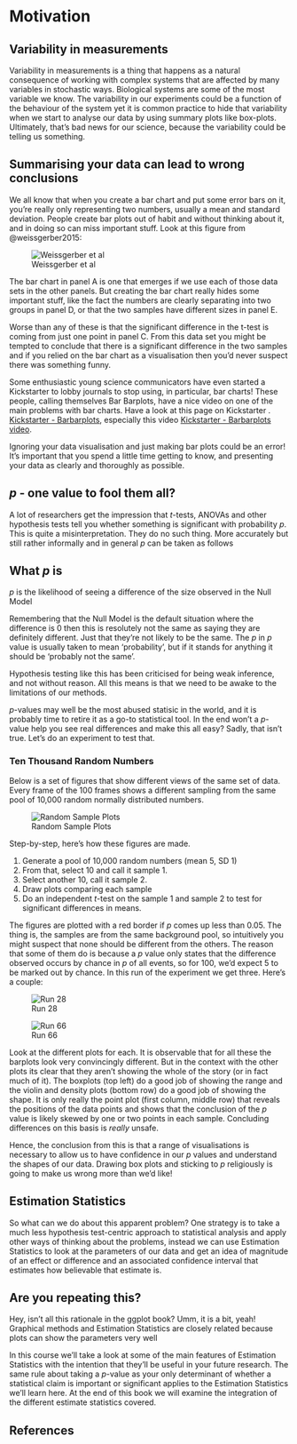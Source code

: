 # Motivation {.unnumbered}

## Variability in measurements

Variability in measurements is a thing that happens as a natural consequence of working with complex systems that are affected by many variables in stochastic ways. Biological systems are some of the most variable we know. The variability in our experiments could be a function of the behaviour of the system yet it is common practice to hide that variability when we start to analyse our data by using summary plots like box-plots.  Ultimately, that's bad news for our science, because the variability could be telling us something.

## Summarising your data can lead to wrong conclusions

We all know that when you create a bar chart and put some error bars on it, you're really only representing two numbers, usually a mean and standard deviation. People create bar plots out of habit and without thinking about it, and in doing so can miss important stuff. Look at this figure from @weissgerber2015:  

![Weissgerber et al](fig/barplots.png)

The bar chart in panel A is one that emerges if we use each of those data sets in the other panels. But creating the bar chart really hides some important stuff, like the fact the numbers are clearly separating into two groups in panel D, or that the two samples have different sizes in panel E.

Worse than any of these is that the significant difference in the t-test is coming from just one point in panel C. From this data set you might be tempted to conclude that there is a significant difference in the two samples and if you relied on the bar chart as a visualisation then you'd never suspect there was something funny.  

Some enthusiastic young science communicators have even started a Kickstarter to lobby journals to stop using, in particular, bar charts! These people, calling themselves Bar Barplots, have a nice video on one of the main problems with  bar charts. Have a look at this page on Kickstarter . [Kickstarter - Barbarplots](https://www.kickstarter.com/projects/1474588473/barbarplots), especially this video [Kickstarter - Barbarplots video ](https://ksr-video.imgix.net/projects/2453455/video-665338-h264_high.mp4).


Ignoring your data visualisation and just making bar plots could be an error! It's important that you spend a little time getting to know, and presenting your data as clearly and thoroughly as possible.  

## _p_ - one value to fool them all?

A lot of researchers get the impression that $t$-tests, ANOVAs and other hypothesis tests tell you whether something is significant with probability $p$. This is quite a misinterpretation. They do no such thing. More accurately but still rather informally and in general $p$ can be taken as follows

:::{.callout-important}
## What $p$ is
$p$ is the likelihood of seeing a difference of the size observed in the Null Model
:::

Remembering that the Null Model is the default situation where the difference is 0 then this is resolutely not the same as saying they are definitely different. Just that they're not likely to be the same. The $p$ in $p$ value is usually taken to mean 'probability', but if it stands for anything it should be 'probably not the same'. 

Hypothesis testing like this has been criticised for being weak inference, and not without reason. All this means is that we need to be awake to the limitations of our methods.

$p$-values may well be the most abused statisic in the world, and it is probably time to retire it as a go-to statistical tool. In the end won't a _p_-value help you see real differences and make this all easy? Sadly, that isn't true. Let's do an experiment to test that.

### Ten Thousand Random Numbers
Below is a set of figures that show different views of the same set of data. Every frame of the 100 frames shows a different sampling from the same pool of 10,000 random normally distributed numbers.

::: {.content-visible when-format="html"}
![Random Sample Plots](fig/animation.gif)
::: 



Step-by-step, here's how these figures are made.

1. Generate a pool of 10,000 random numbers (mean 5, SD 1)
2. From that, select 10 and call it sample 1.
3. Select another 10, call it sample 2.
4. Draw plots comparing each sample
5. Do an independent _t_-test on the sample 1 and sample 2 to test for significant differences in means.

The figures are plotted with a red border if _p_ comes up less than 0.05. The thing is, the samples are from the same background pool, so intuitively you might suspect that none should be different from the others. The reason that some of them do is because a _p_ value only states that the difference observed occurs by chance in _p_ of all events, so for 100, we'd expect 5 to be marked out by chance. In this run of the experiment we get three. Here's a couple:

![Run 28](fig/file_28.png)

![Run 66](fig/file_66.png)



Look at the different plots for each. It is observable that for all these the barplots look very convincingly different. But in the context with the other plots its clear that they aren't showing the whole of the story (or in fact much of it). The boxplots (top left) do a good job of showing the range and the violin and density plots (bottom row) do a good job of showing the shape. It is only really the point plot (first column, middle row) that reveals the positions of the data points and shows that the conclusion of the _p_ value is likely skewed by one or two points in each sample. Concluding differences on this basis is _really_ unsafe. 

Hence, the conclusion from this is that a range of visualisations is necessary to allow us to have confidence in our _p_ values and understand the shapes of our data. Drawing box plots and sticking to _p_ religiously is going to make us wrong more than we'd like! 

## Estimation Statistics 

So what can we do about this apparent problem? One strategy is to take a much less hypothesis test-centric approach to statistical analysis and apply other ways of thinking about the problems, instead we can use Estimation Statistics to look at the parameters of our data and get an idea of magnitude of an effect or difference and an associated confidence interval that estimates how believable that estimate is.

:::{.callout-note}
## Are you repeating this?
Hey, isn't all this rationale in the ggplot book?  Umm, it is a bit, yeah! Graphical methods and Estimation Statistics are closely related because plots can show the parameters very well
:::

In this course we'll take a look at some of the main features of Estimation Statistics with the intention that they'll be useful in your future research. The same rule about taking a $p$-value as your only determinant of whether a statistical claim is important or significant applies to the Estimation Statistics we'll learn here. At the end of this book we will examine the integration of the different estimate statistics covered.

## References

